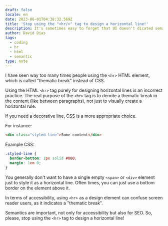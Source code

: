 ```yaml
---
draft: false
locale: en
date: 2023-06-01T04:38:32.569Z
title: 'Stop using the "<hr/>" tag to design a horizontal line!'
description: It's sometimes easy to forget that UI doesn't dicated semantics. In this article I'll show you how to use the "<hr/>" tag properly.
author: David Dias
tags:
  - coding
  - hr
  - html
  - semantic
type: note
---
```


I have seen way too many times people using the `<hr>` HTML element, which is called "thematic break" instead of CSS.

Using the HTML `<hr>` tag purely for designing horizontal lines is an incorrect practice.
The real purpose of the `<hr>` tag is to denote a thematic break in the content (like between paragraphs), not just to visually create a horizontal rule.

If you need a decorative line, CSS is a more appropriate choice.

For instance:

```html
<div class="styled-line">Some content</div>
```

Example CSS:

```css
.styled-line {
  border-bottom: 1px solid #000;
  margin: 1em 0;
}
```

You generally don't want to have a single empty `<span>` or `<div>` element just to style it as a horizontal line. Often times, you can just use a bottom border on the element above it.

In terms of accessibility, using `<hr>` as a design element can confuse screen reader users, as it indicates a "thematic break".

Semantics are important, not only for accessibility but also for SEO. So, please, stop using the `<hr>` tag to design a horizontal line!
